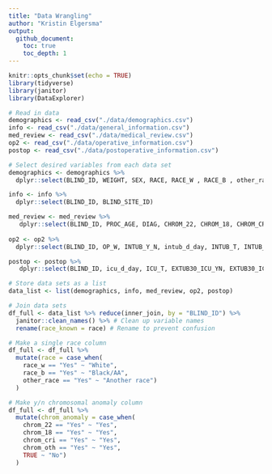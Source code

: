 ```yaml
---
title: "Data Wrangling"
author: "Kristin Elgersma"
output: 
  github_document:
    toc: true
    toc_depth: 1
---
```


```r
knitr::opts_chunk$set(echo = TRUE)
library(tidyverse)
library(janitor)
library(DataExplorer)
```

```r
# Read in data
demographics <- read_csv("./data/demographics.csv")
info <- read_csv("./data/general_information.csv")
med_review <- read_csv("./data/medical_review.csv")
op2 <- read_csv("./data/operative_information.csv")
postop <- read_csv("./data/postoperative_information.csv")
```

```r
# Select desired variables from each data set
demographics <- demographics %>%
  dplyr::select(BLIND_ID, WEIGHT, SEX, RACE, RACE_W , RACE_B , other_race, ETHNICITY)

info <- info %>%
  dplyr::select(BLIND_ID, BLIND_SITE_ID)

med_review <- med_review %>%
   dplyr::select(BLIND_ID, PROC_AGE, DIAG, CHROM_22, CHROM_18, CHROM_CRI, CHROM_OTH)
   
op2 <- op2 %>%
  dplyr::select(BLIND_ID, OP_W, INTUB_Y_N, intub_d_day, INTUB_T, INTUB_OR_T, BYPASS, NO_XCLAMP_T, XCLAMP_T, CPB_T, EXTUB_OR_YN, EXTUB_OR_T, EXIT_T)

postop <- postop %>%
   dplyr::select(BLIND_ID, icu_d_day, ICU_T, EXTUB30_ICU_YN, EXTUB30_ICU_T, EXTUB6_ICU_YN, EXTUB6_T, extub_d_day, EXTUB_T, RE_INTUB, re_intub_d_day, RE_INTUB_T, re_extub_d_day, RE_EXTUB_T, ENTERAL, enteral_d_initiate_day, ENTERAL_T_INITIATE, ORAL, enteral_d_oral_initiate_day, ENTERAL_T_ORAL_INITIATE, TUBE)
```

```r
# Store data sets as a list
data_list <- list(demographics, info, med_review, op2, postop)  

# Join data sets
df_full <- data_list %>% reduce(inner_join, by = "BLIND_ID") %>%
  janitor::clean_names() %>% # Clean up variable names
  rename(race_known = race) # Rename to prevent confusion

# Make a single race column
df_full <- df_full %>%
  mutate(race = case_when(
    race_w == "Yes" ~ "White",
    race_b == "Yes" ~ "Black/AA",
    other_race == "Yes" ~ "Another race")
  )

# Make y/n chromosomal anomaly column
df_full <- df_full %>%
  mutate(chrom_anomaly = case_when(
    chrom_22 == "Yes" ~ "Yes",
    chrom_18 == "Yes" ~ "Yes",
    chrom_cri == "Yes" ~ "Yes",
    chrom_oth == "Yes" ~ "Yes",
    TRUE ~ "No")
  )

```
